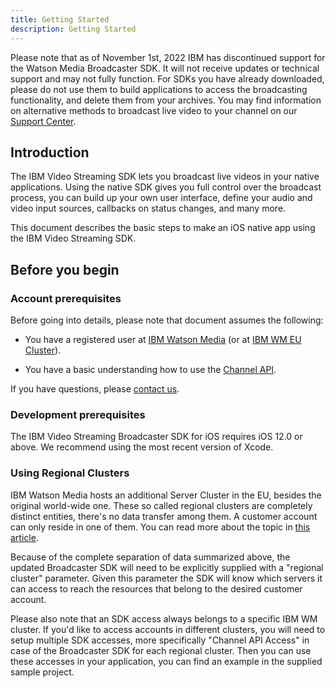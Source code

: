 ```yaml
---
title: Getting Started
description: Getting Started
---
```


<InlineNotification kind="warning">

Please note that as of November 1st, 2022 IBM has discontinued support for the Watson Media Broadcaster SDK. It will not receive updates or technical support and may not fully function. For SDKs you have already downloaded, please do not use them to build applications to access the broadcasting functionality, and delete them from your archives. You may find information on alternative methods to broadcast live video to your channel on our [Support Center](https://support.video.ibm.com/hc/en-us/categories/200545448-Broadcasting-on-IBM-Watson-Media).

</InlineNotification>

## Introduction

The IBM Video Streaming SDK lets you broadcast live videos in your native applications. Using the native SDK gives you full control over the broadcast process, you can build up your own user interface, define your audio and video input sources, callbacks on status changes, and many more.

This document describes the basic steps to make an iOS native app using the IBM Video Streaming SDK.

## Before you begin

### Account prerequisites

Before going into details, please note that document assumes the following:

*  You have a registered user at [IBM Watson Media] (or at [IBM WM EU Cluster]).

*  You have a basic understanding how to use the [Channel API][Channel API Documentation].

If you have questions, please [contact us].

### Development prerequisites

The IBM Video Streaming Broadcaster SDK for iOS requires iOS 12.0 or above.
We recommend using the most recent version of Xcode.

### Using Regional Clusters

IBM Watson Media hosts an additional Server Cluster in the EU, besides the original world-wide one.
These so called regional clusters are completely distinct entities, there's no data transfer among them. A customer account can only reside in one of them.
You can read more about the topic in [this article](https://blog.video.ibm.com/streaming-product-updates/server-cluster-in-europe-for-streaming-video/).

Because of the complete separation of data summarized above, the updated Broadcaster SDK will need to be explicitly supplied with a "regional cluster" parameter.
Given this parameter the SDK will know which servers it can access to reach the resources that belong to the desired customer account.

Please also note that an SDK access always belongs to a specific IBM WM cluster. If you'd like to access accounts in different clusters,
you will need to setup multiple SDK accesses, more specifically "Channel API Access" in case of the Broadcaster SDK for each regional cluster.
Then you can use these accesses in your application, you can find an example in the supplied sample project.

[IBM Watson Media]: http://video.ibm.com/
[IBM WM EU Cluster]: http://eu.video.ibm.com/
[Channel API Documentation]: https://developers.video.ibm.com/channel-api-basic-channel-management "IBM Video Streaming Channel API"
[contact us]: https://video.ibm.com/enterprise-video/contact
